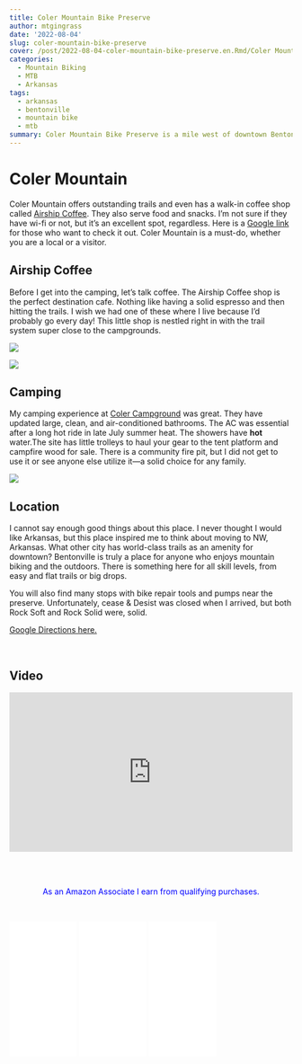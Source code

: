 ```yaml
---
title: Coler Mountain Bike Preserve
author: mtgingrass
date: '2022-08-04'
slug: coler-mountain-bike-preserve
cover: /post/2022-08-04-coler-mountain-bike-preserve.en.Rmd/Coler Mountain.png
categories:
  - Mountain Biking
  - MTB
  - Arkansas
tags:
  - arkansas
  - bentonville
  - mountain bike
  - mtb
summary: Coler Mountain Bike Preserve is a mile west of downtown Bentonville, Arkansas. The trails are about two miles west of downtown Bentonville, but you would never know you were this close to a city. Features include multiple flowy jump lines, technical rocky sections & several gaps and jumps.
---
```


# Coler Mountain

Coler Mountain offers outstanding trails and even has a walk-in coffee shop called [Airship Coffee](https://airshipcoffee.com/). They also serve food and snacks. I'm not sure if they have wi-fi or not, but it's an excellent spot, regardless. Here is a [Google link](https://g.page/Airship-Coler?share) for those who want to check it out. Coler Mountain is a  must-do, whether you are a local or a visitor.

## Airship Coffee

Before I get into the camping, let's talk coffee. The Airship Coffee shop is the perfect destination cafe. Nothing like having a solid espresso and then hitting the trails. I wish we had one of these where I live because I'd probably go every day! This little shop is nestled right in with the trail system super close to the campgrounds. 

![](/post/2022-08-04-coler-mountain-bike-preserve.en_files/airship coffee.png)

![](/post/2022-08-04-coler-mountain-bike-preserve.en_files/airship coffee2.png)

## Camping

My camping experience at [Coler Campground](https://www.peelcompton.org/coler-mountain-bike-preserve/camping/) was great. They have updated large, clean, and air-conditioned bathrooms. The AC was essential after a long hot ride in late July summer heat. The showers have <b>hot</b> water.The site has little trolleys to haul your gear to the tent platform and campfire wood for sale. There is a community fire pit, but I did not get to use it or see anyone else utilize it—a solid choice for any family.

![](/post/2022-08-04-coler-mountain-bike-preserve.en_files/coler campground1.png)


## Location

I cannot say enough good things about this place. I never thought I would like Arkansas, but this place inspired me to think about moving to NW, Arkansas. What other city has world-class trails as an amenity for downtown? Bentonville is truly a place for anyone who enjoys mountain biking and the outdoors. There is something here for all skill levels, from easy and flat trails or big drops. 

You will also find many stops with bike repair tools and pumps near the preserve. Unfortunately, cease & Desist was closed when I arrived, but both Rock Soft and Rock Solid were, solid. 

[Google Directions here.](https://goo.gl/maps/dDtnB4yffsWPf9i28)

<BR>


## Video

<style>.embed-container { position: relative; padding-bottom: 56.25%; height: 0; overflow: hidden; max-width: 100%; } .embed-container iframe, .embed-container object, .embed-container embed { position: absolute; top: 0; left: 0; width: 100%; height: 100%; }</style><div class='embed-container'><iframe src='https://www.youtube.com/embed//fkw9ED5pmXg' frameborder='0' allowfullscreen></iframe></div>

<BR><BR>

<p style="color:blue" align="center">As an Amazon Associate I earn from qualifying purchases.</p>

<BR>
    
<iframe style="width:120px;height:240px;" marginwidth="0" marginheight="0" scrolling="no" frameborder="0" src="//ws-na.amazon-adsystem.com/widgets/q?ServiceVersion=20070822&OneJS=1&Operation=GetAdHtml&MarketPlace=US&source=ac&ref=qf_sp_asin_til&ad_type=product_link&tracking_id=hatro-20&marketplace=amazon&region=US&placement=B07GDGZCCH&asins=B07GDGZCCH&linkId=21ac19b3aebd88af568926848ed0e44e&show_border=true&link_opens_in_new_window=true&price_color=333333&title_color=0066c0&bg_color=ffffff">
    </iframe>
    
<iframe style="width:120px;height:240px;" marginwidth="0" marginheight="0" scrolling="no" frameborder="0" src="//ws-na.amazon-adsystem.com/widgets/q?ServiceVersion=20070822&OneJS=1&Operation=GetAdHtml&MarketPlace=US&source=ac&ref=qf_sp_asin_til&ad_type=product_link&tracking_id=hatro-20&marketplace=amazon&region=US&placement=B07GD1HX7H&asins=B07GD1HX7H&linkId=d540f63169cf5579fe6cf0fe3ad80081&show_border=true&link_opens_in_new_window=true&price_color=333333&title_color=0066c0&bg_color=ffffff">
    </iframe>
    
<iframe style="width:120px;height:240px;" marginwidth="0" marginheight="0" scrolling="no" frameborder="0" src="//ws-na.amazon-adsystem.com/widgets/q?ServiceVersion=20070822&OneJS=1&Operation=GetAdHtml&MarketPlace=US&source=ac&ref=qf_sp_asin_til&ad_type=product_link&tracking_id=hatro-20&marketplace=amazon&region=US&placement=B07FCR3316&asins=B07FCR3316&linkId=966152948273f58ed1640fff2edc1aa0&show_border=true&link_opens_in_new_window=true&price_color=333333&title_color=0066c0&bg_color=ffffff">
    </iframe>
